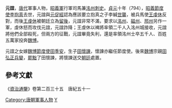'''元誼'''，[[唐代|唐代]]軍事人物，[[昭義軍|昭義軍]]行軍司馬兼[[洺州|洺州]][[刺史|刺史]]。[[贞元_(唐朝)|貞元]]十年（794），[[昭義節度使|昭義節度使]][[李抱真|李抱真]]去世，元誼與[[元促經|元促經]]認為應該要立抱真之子李緘[[世襲|世襲]]，被兵馬使[[王虔休|王虔休]]反對，而後[[王虔休|王虔休]]被朝廷立為[[留後|留後]]，元誼非常不滿，要求以[[洺州|洺州]]、[[磁州|磁州]]、[[邢州|邢州]]另作一軍，虔休怒而攻伐元誼，元誼詐降；王虔休以裨將率領二千人入洺州城接收，元誼將他們全部殺死，但兩方的征戰，元誼畢竟失利，還是率領洺州士卒五千人、百姓五萬家投奔[[魏博|魏博]]。

元誼之女嫁[[魏博節度使|魏博節度使]][[田季安|田季安]]，生子[[田懷諫|田懷諫]]，懷諫亦繼任節度使。後來[[魏博|魏博]]宗親[[田弘正|田弘正]][[兵變|兵變]]，[[罷黜|罷黜]]了田懷諫，將懷諫送交[[朝廷|朝廷]]處置。

==參考文獻==
《[[資治通鑒|資治通鑒]]》卷第二百三十五　唐紀五十一

{{DEFAULTSORT:Y}}
[[Category:唐朝軍事人物|Category:唐朝軍事人物]]
[[Category:河南元氏|Y]]